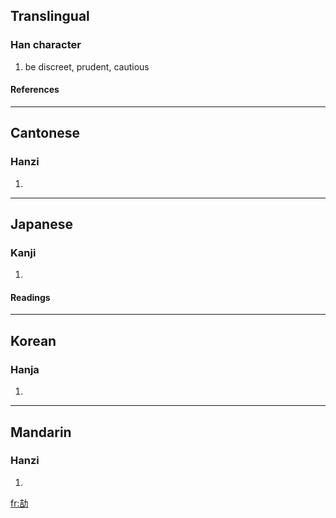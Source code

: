 ==Translingual==
===Han character===
{{Han char|rn=19|rad=力|as=06|sn=8|four=4462<sub>7</sub>|canj=土口大尸 (GRKS)}}
# be discreet, prudent, cautious
====References====
{{Han ref|kx=0147.160|dkj=02338|dj=0331.240|hdz=10369.110|uh=52BC|ud=21180|bh=CBD5|bd=52181}}
----
==Cantonese==
===Hanzi===
{{yue-hanzi|jyut=|y=kit3}}
# {{defn|Cantonese}}
----
==Japanese==
===Kanji===
{{ja-kanji|grade=|rs=力06}}
# {{defn|Japanese}} 
====Readings====
{{ja-readings|on=[[かつ]] (katsu), [[きつ]] (kitsu)|kun=[[つつしむ]] (tsutsushimu), [[かたい]] (katai), [[つとめる]] (tsutomeru)}}
----
==Korean==
===Hanja===
{{ko-hanja|hangeul=할|rv=hal|mr=hal}}
# {{defn|Korean}}
----
==Mandarin==
===Hanzi===
{{cmn-hanzi|pin=[[jié]] ([[jie2]])|wg=chieh<sup>2</sup>}}
# {{defn|Mandarin}}

[[fr:劼]]
